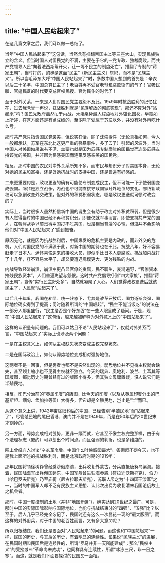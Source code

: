 ```yaml
---
---
---
```

title: “中国人民站起来了”
---



在这几篇文章之后，我们可以做一总结了。

当年“中国人民站起来了”这句话，当然含有推翻帝国主义等三座大山，实现民族独立的含义。但当时国人对国民党的不满，主要在于它的一党专政、独裁腐败。而共产党领导人民“向着法西斯蒂开火，让一切不民主的制度死亡”，推翻了专制的“蒋家王朝”，当时打的，的确是这面“民主”（新民主主义）旗帜，而不是“民族主义”。所以当毛泽东大呼“中国人民站起来了”时，多数中国人想到的首先是：辛亥以后三十多年，中国总算民主了！老百姓再不受官老爷和腐败衙门的气了！官吸民脂、官逼民反的时代要变成官权民授、官为民仆的时代了！

至于对外关系，一来是人们对国民党主要怨不及此。1949年时抗战胜利的记忆犹在，过去我党曾一再说，抗战胜利就是“民族解放的彻底实现”，那还不算对外“站起来”吗？国民党政府虽然忙于内战，未能乘势最大程度地对外强化国权，毕竟如上所述，在这方面还是有点成绩的，至少除了受屈于苏联以外，并没有对外再吃什么亏。

那时共产党只指责国民党亲美，但说实在话，除了沈崇事件（无论真相如何，今人一般都承认，苏军在东北比这更严重的强暴事件，多了去了）引起的风波外，当时中国人对美国如果说有不满，主要也就是因为反感专制腐败的国民党而连带反感支持该党的美国，并非因为反感美国而连带反感亲美的国民党。

相反，那时中国的农民对中外关系所知不多，而市民与知识分子对美国本身，无论对她的民主和富裕，还是对她抗战时的支持中国，还是普遍有好感的。

二来更重要的是，政权更迭的确有可能使专制变成民主，但不可能一下子使弱国变成强国。除非是独立战争，内战也不可能直接导致国家对外地位的变化。哪怕新政权可以急剧改变外交政策，但对外的积贫积弱状态，哪是政权更迭就可顿时改变的？

实际上，当时很多人虽然相信新中国的诞生会有助于改变对外积贫积弱，但是很少有人觉得当时的中国已经不再积贫积弱。即便仅就军事而言，即使支持共产党的国人，在朝鲜战争以前觉得中国打不过美国，也是相当普遍的心理。但这并不会影响他们对“中国人民站起来了”感到振奋。

原因无他，就是因为抗战胜利后，中国爆发的危机主要是内政的，而非外交的危机，人们对国民党的不满源于此，对新中国的期待也在于此。抗战八年，好不容易赶走了日本人，满怀喜悦迎来的接收大员，却似乎比日本人更腐败。抗战加内战打了十几年，好不容易太平了，却又要遭遇规模更大、更为残酷的内战。

内战导致经济崩溃，崩溃中更凸显官僚的贪腐，民不聊生，哀鸿遍野，“官僚资本摧残民族资本”，人们普遍失望与怨恨。这时共产党倡导打倒“四大家族”，推翻“蒋家王朝”，宣传“实行民主好处多”，自然就凝聚了人心。人们觉得政权更迭后就该民主了，人民就“站起来了”。

以后几十年里，我国在和平、统一状态下，尤其是改革开放后，国力逐渐变强，国际地位确实得到了提高；同时随着所谓的“中国崛起”，“民主不能当饭吃”的说法在一部分人那里盛行，“民主是否是个好东西”在一些人眼里成了疑问。于是，现在“中国人民站起来了”这句话，越来越被解释为对外意义上的“中国站起来了”。

这样的认识是有问题的。我们可以姑且不论“人民站起来了”，仅就对外关系而言，“中国站起来了”实际上也涉及两个问题：

一是在主权意义上，如何从主权缺失状态变成主权完整状态。

二是在国际政治上，如何从弱势地位变成相对强势地位。

这两者不是一回事，但是两者也都不是突然出现的。弱势地位并不见得主权就会缺失，甚至领土缩小也不见得主权就不独立。今天的瑞典、奥地利、波兰、土耳其等国版图，都比历史时期曾经有过的版图小得多，但其独立毋庸置疑，没人说它们是半殖民地。

相反，印巴分治前的“英属印度”的版图，比今天的印度（以及从英属印度分出的巴基斯坦、缅甸、孟加拉等国）大得多，但它却是全殖民地，岂止是“半”而已。

从这个意义上讲，1942年废除旧约后的中国，已经告别“半殖民地”而“站起来了”，尽管殖民地的尾巴香港、澳门并不是在1949年，而是在50年后的20世纪末才割掉的。

另一方面，弱势变成相对强势，更非一蹴而就，它甚至不像主权完整那样，由于有个法理标志（废约）可以划出个时间点。而且强弱的判断，也是多维度的。

网上曾经有人讨论“辛亥革命后，中国什么时候版图最大”，答案既不是今天，也不是我上面所述的抗战胜利时，而是北京政府时期的1919年：

那年民国将领徐树铮曾经乘沙俄崩溃，出兵收复外蒙古，分兵直抵唐努乌梁海。接着，民国陆海军出兵俄国远东，中国军舰曾进驻海参崴（符拉迪沃斯托克）、伯力（哈巴罗夫斯克）乃至庙街（尼古拉耶夫斯克），苏联人斥之为“十四国干涉军”之一，当时的中国军人却不乏有民族主义思想、认此次出兵为收复清末我国沦俄故土之机会者。

那时，中国一度控制的土地（并非“地图开疆”），确实达到20世纪之最广，可是，那时中国的实际国际影响与国际地位，岂能与抗战结束时的“四强”、“五强”比？以至于，后人几乎已经完全忘记了，民国时还有这么一次昙花一现的“最大版图”。而这样的对外用兵，对于中国的老百姓而言，又有多大意义呢？

所以归根结底，我们还是要面对“人民站起来”的问题。而这也和“中国站起来”一样，民国的历史，与其后的历史，有着明显的连续性。如果说“民族主义”的进展，在民国时期和民国后是连续性的，所谓“罗马并非一天所能建成”；那么“民权主义”的受挫或曰“革命尚未成功”，也同样具有连续性，所谓“冰冻三尺，非一日之寒”。而这，就是我们下面要探讨的民国又一面相。